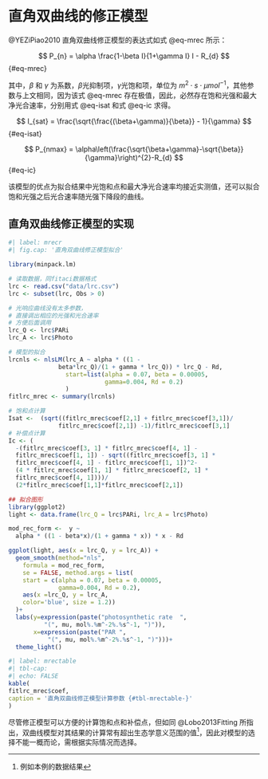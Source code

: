 # 直角双曲线的修正模型 {#sec-rev_rec}

@YEZiPiao2010 直角双曲线修正模型的表达式如式 @eq-mrec 所示：

$$
P_{n} = \alpha \frac{1-\beta I}{1+\gamma I} I - R_{d}
$$ {#eq-mrec}

其中，$\beta$ 和 $\gamma$ 为系数，$\beta$光抑制项，$\gamma$光饱和项，单位为 $m^{2}\cdot s\cdot\mu mol^{-1}$，其他参数与上文相同，因为该式 @eq-mrec 存在极值，因此，必然存在饱和光强和最大净光合速率，分别用式 @eq-isat 和式 @eq-ic 求得。

$$
I_{sat} = \frac{\sqrt{\frac{(\beta+\gamma)}{\beta}} - 1}{\gamma}
$$ {#eq-isat}

$$
P_{nmax} = \alpha\left(\frac{\sqrt{\beta+\gamma}-\sqrt{\beta}}{\gamma}\right)^{2}-R_{d}
$$ {#eq-ic}

该模型的优点为拟合结果中光饱和点和最大净光合速率均接近实测值，还可以拟合饱和光强之后光合速率随光强下降段的曲线。

## 直角双曲线修正模型的实现 {#sec-rev_rec_exam}

```r
#| label: mrecr
#| fig.cap: '直角双曲线修正模型拟合'

library(minpack.lm)

# 读取数据，同fitaci数据格式
lrc <- read.csv("data/lrc.csv")
lrc <- subset(lrc, Obs > 0)

# 光响应曲线没有太多参数，
# 直接调出相应的光强和光合速率
# 方便后面调用
lrc_Q <- lrc$PARi
lrc_A <- lrc$Photo 

# 模型的拟合
lrcnls <- nlsLM(lrc_A ~ alpha * ((1 - 
              beta*lrc_Q)/(1 + gamma * lrc_Q)) * lrc_Q - Rd,
                start=list(alpha = 0.07, beta = 0.00005,
                           gamma=0.004, Rd = 0.2)
                )
fitlrc_mrec <- summary(lrcnls)

# 饱和点计算
Isat <-  (sqrt((fitlrc_mrec$coef[2,1] + fitlrc_mrec$coef[3,1])/
              fitlrc_mrec$coef[2,1]) -1)/fitlrc_mrec$coef[3,1]
# 补偿点计算
Ic <- (
  -(fitlrc_mrec$coef[3, 1] * fitlrc_mrec$coef[4, 1] - 
  fitlrc_mrec$coef[1, 1]) - sqrt((fitlrc_mrec$coef[3, 1] * 
  fitlrc_mrec$coef[4, 1] - fitlrc_mrec$coef[1, 1])^2- 
  (4 * fitlrc_mrec$coef[1, 1] * fitlrc_mrec$coef[2, 1] * 
  fitlrc_mrec$coef[4, 1])))/
  (2*fitlrc_mrec$coef[1,1]*fitlrc_mrec$coef[2,1])

## 拟合图形
library(ggplot2)
light <- data.frame(lrc_Q = lrc$PARi, lrc_A = lrc$Photo)

mod_rec_form <-  y ~ 
  alpha * ((1 - beta*x)/(1 + gamma * x)) * x - Rd

ggplot(light, aes(x = lrc_Q, y = lrc_A)) + 
  geom_smooth(method="nls", 
    formula = mod_rec_form, 
    se = FALSE, method.args = list(
    start = c(alpha = 0.07, beta = 0.00005,
              gamma=0.004, Rd = 0.2), 
    aes(x =lrc_Q, y = lrc_A, 
    color='blue', size = 1.2))
  )+
  labs(y=expression(paste("photosynthetic rate  ", 
          "(", mu, mol%.%m^-2%.%s^-1, ")")), 
       x=expression(paste("PAR ", 
           "(", mu, mol%.%m^-2%.%s^-1, ")")))+
  theme_light()
```

```r
#| label: mrectable
#| tbl-cap: 
#| echo: FALSE
kable(
fitlrc_mrec$coef,
caption = '直角双曲线修正模型计算参数 {#tbl-mrectable-}'
)
```

尽管修正模型可以方便的计算饱和点和补偿点，但如同 @Lobo2013Fitting 所指出，双曲线模型对其结果的计算常有超出生态学意义范围的值[^hyp-rev-1]，因此对模型的选择不能一概而论，需根据实际情况而选择。

[^hyp-rev-1]: 例如本例的数据结果
